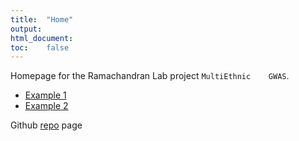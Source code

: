 ```yaml
---
title:	"Home"
output:
html_document:
toc:	false
---
```


Homepage	for	the	Ramachandran	Lab	project	`MultiEthnic	GWAS`.

*	[Example	1][Example1]
*	[Example	2][Example2]

Github	[repo][gitrepo1]	page

[example1]:	url
[example2]:	url
[gitrepo1]:	https://github.com/mturchin20/MultiEthnicGWAS

